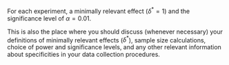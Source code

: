 For each experiment, a minimally relevant effect ($\delta^* = 1$) and the significance level of $\alpha = 0.01$.

This is also the place where you should discuss (whenever necessary) your definitions of minimally relevant effects ($\delta^*$), sample size calculations, choice of power and significance levels, and any other relevant information about specificities in your data collection procedures.
